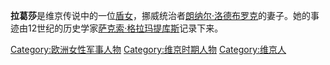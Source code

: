 {{Multiple issues|
{{Expand language|1=en|time=2022-01-25T15:36:55+00:00}}
{{Unreferenced|time=2022-01-25T15:36:55+00:00}}
}}
'''拉葛莎'''是维京传说中的一位[[盾女|盾女]]，挪威统治者[[朗纳尔·洛德布罗克|朗纳尔·洛德布罗克]]的妻子。她的事迹由12世纪的历史学家[[萨克索·格拉玛提库斯|萨克索·格拉玛提库斯]]记录下来。

[[Category:欧洲女性军事人物|Category:欧洲女性军事人物]]
[[Category:维京时期人物|Category:维京时期人物]]
[[Category:维京人|Category:维京人]]